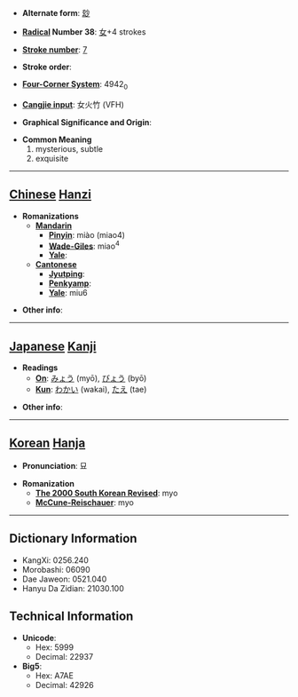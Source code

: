 * '''Alternate form''': [[玅]]

* '''[[Wiktionary:Chinese radical index| Radical]] Number 38''': [[Wiktionary:Chinese radical index 女|女]]+4 strokes

* '''[[Wiktionary:Chinese total strokes index|Stroke number]]''': [[Wiktionary:Chinese total strokes index 7|7]]

* '''Stroke order''': 

* '''[[Wiktionary:Chinese four corner index|Four-Corner System]]''': 4942<sub>0</sub>

* '''[[Wiktionary:Chinese Cangjie index|Cangjie input]]''': 女火竹 (VFH)

* '''Graphical Significance and Origin''': 

* '''Common Meaning'''
*#mysterious, subtle
*# exquisite


----

== [[Chinese]] [[Hanzi]] ==

* '''Romanizations'''
** '''[[Mandarin]]'''
*** '''[[Pinyin]]''': miào (miao4)
*** '''[[Wade-Giles]]''': miao<sup>4</sup>
*** '''[[Yale]]''': 
** '''[[Cantonese]]'''
*** '''[[Jyutping]]''':
*** '''[[Penkyamp]]''': 
*** '''[[Yale]]''': miu6

* '''Other info''': 

----

== [[Japanese]] [[Kanji]] ==

* '''Readings'''
** '''[[On]]''': [[みょう]] (myō), [[びょう]] (byō)
** '''[[Kun]]''': [[わかい]] (wakai), [[たえ]] (tae)

* '''Other info''':  

----

== [[Korean]] [[Hanja]] ==

* '''Pronunciation''': 묘

* '''Romanization'''
** '''[[The 2000 South Korean Revised Romanization|The 2000 South Korean Revised]]''': myo
** '''[[McCune-Reischauer]]''': myo

----

== Dictionary Information ==

* KangXi: 0256.240
* Morobashi: 06090
* Dae Jaweon: 0521.040
* Hanyu Da Zidian: 21030.100

== Technical Information ==

* '''Unicode''':
** Hex: 5999
** Decimal: 22937
* '''Big5''':
** Hex: A7AE
** Decimal: 42926